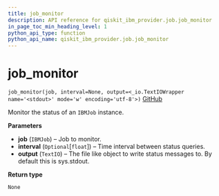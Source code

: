 ```yaml
---
title: job_monitor
description: API reference for qiskit_ibm_provider.job.job_monitor
in_page_toc_min_heading_level: 1
python_api_type: function
python_api_name: qiskit_ibm_provider.job.job_monitor
---
```


<span id="job-monitor" />

# job\_monitor

<span id="qiskit_ibm_provider.job.job_monitor" />

`job_monitor(job, interval=None, output=<_io.TextIOWrapper name='<stdout>' mode='w' encoding='utf-8'>)` [GitHub](https://github.com/qiskit/qiskit-ibm-provider/tree/stable/0.9/qiskit_ibm_provider/job/job_monitor.py "view source code")

Monitor the status of an `IBMJob` instance.

**Parameters**

*   **job** (`IBMJob`) – Job to monitor.
*   **interval** (`Optional`\[`float`]) – Time interval between status queries.
*   **output** (`TextIO`) – The file like object to write status messages to. By default this is sys.stdout.

**Return type**

`None`

